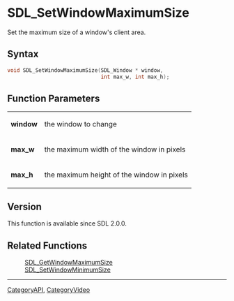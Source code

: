 = SDL_SetWindowMaximumSize =

Set the maximum size of a window's client area.

== Syntax ==

<syntaxhighlight lang='c'>
void SDL_SetWindowMaximumSize(SDL_Window * window,
                              int max_w, int max_h);
</syntaxhighlight>

== Function Parameters ==

{|
|'''window'''
|the window to change
|-
|'''max_w'''
|the maximum width of the window in pixels
|-
|'''max_h'''
|the maximum height of the window in pixels
|}

== Version ==

This function is available since SDL 2.0.0.

== Related Functions ==

:[[SDL_GetWindowMaximumSize]]
:[[SDL_SetWindowMinimumSize]]

----
[[CategoryAPI]], [[CategoryVideo]]
<!-- #See the Style Guide for instructions on editing the footer. -->


